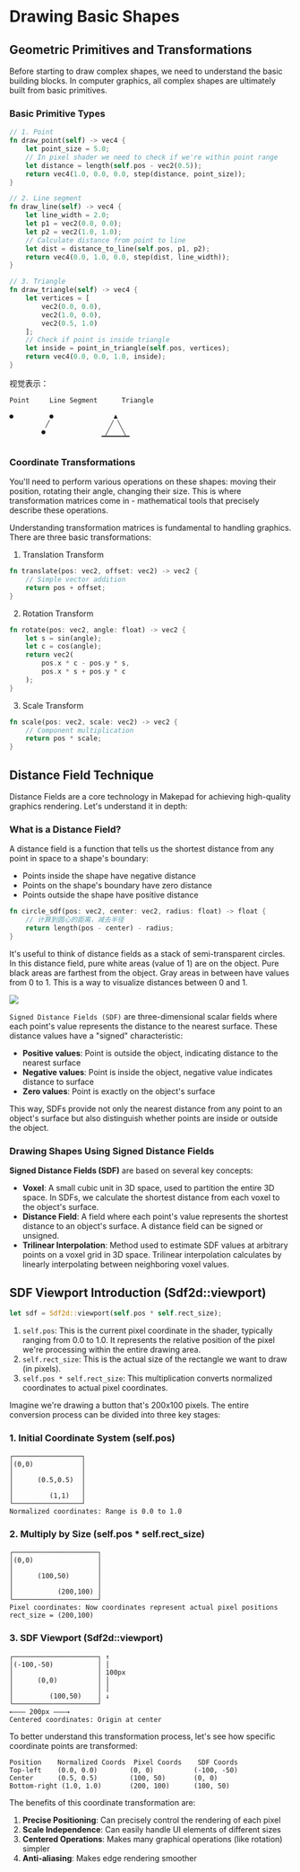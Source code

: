 #  Drawing Basic Shapes

## Geometric Primitives and Transformations

Before starting to draw complex shapes, we need to understand the basic building blocks. In computer graphics, all complex shapes are ultimately built from basic primitives.

### Basic Primitive Types

```rust
// 1. Point
fn draw_point(self) -> vec4 {
    let point_size = 5.0;
    // In pixel shader we need to check if we're within point range
    let distance = length(self.pos - vec2(0.5));
    return vec4(1.0, 0.0, 0.0, step(distance, point_size));
}

// 2. Line segment
fn draw_line(self) -> vec4 {
    let line_width = 2.0;
    let p1 = vec2(0.0, 0.0);
    let p2 = vec2(1.0, 1.0);
    // Calculate distance from point to line
    let dist = distance_to_line(self.pos, p1, p2);
    return vec4(0.0, 1.0, 0.0, step(dist, line_width));
}

// 3. Triangle
fn draw_triangle(self) -> vec4 {
    let vertices = [
        vec2(0.0, 0.0),
        vec2(1.0, 0.0),
        vec2(0.5, 1.0)
    ];
    // Check if point is inside triangle
    let inside = point_in_triangle(self.pos, vertices);
    return vec4(0.0, 0.0, 1.0, inside);
}
```
视觉表示：

```plaintext
Point     Line Segment      Triangle

●         ●               ▲
         ╱               ╱ ╲
        ●               ╱   ╲
                       ▔▔▔▔▔▔▔
```
### Coordinate Transformations

You'll need to perform various operations on these shapes: moving their position, rotating their angle, changing their size. This is where transformation matrices come in - mathematical tools that precisely describe these operations.

Understanding transformation matrices is fundamental to handling graphics. There are three basic transformations:

1. Translation Transform

```rust
fn translate(pos: vec2, offset: vec2) -> vec2 {
    // Simple vector addition
    return pos + offset;
}
```

2. Rotation Transform

```rust
fn rotate(pos: vec2, angle: float) -> vec2 {
    let s = sin(angle);
    let c = cos(angle);
    return vec2(
        pos.x * c - pos.y * s,
        pos.x * s + pos.y * c
    );
}
```

3. Scale Transform

```rust
fn scale(pos: vec2, scale: vec2) -> vec2 {
    // Component multiplication
    return pos * scale;
}
```

## Distance Field Technique

Distance Fields are a core technology in Makepad for achieving high-quality graphics rendering. Let's understand it in depth:

### What is a Distance Field?

A distance field is a function that tells us the shortest distance from any point in space to a shape's boundary:

- Points inside the shape have negative distance
- Points on the shape's boundary have zero distance
- Points outside the shape have positive distance

```rust
fn circle_sdf(pos: vec2, center: vec2, radius: float) -> float {
    // 计算到圆心的距离，减去半径
    return length(pos - center) - radius;
}
```
It's useful to think of distance fields as a stack of semi-transparent circles. In this distance field, pure white areas (value of 1) are on the object. Pure black areas are farthest from the object. Gray areas in between have values from 0 to 1. This is a way to visualize distances between 0 and 1.

![](https://trusted-heron-8b2.notion.site/image/https%3A%2F%2Fprod-files-secure.s3.us-west-2.amazonaws.com%2Fee83deb1-85d6-437c-894c-b4353fce458b%2Fb654cd01-0266-4898-b679-e27e8e801332%2FPasted_image_20241201074137.png?table=block&id=15369449-ef79-80d5-847b-eacab00cc02e&spaceId=ee83deb1-85d6-437c-894c-b4353fce458b&width=900&userId=&cache=v2)

`Signed Distance Fields (SDF)` are three-dimensional scalar fields where each point's value represents the distance to the nearest surface. These distance values have a "signed" characteristic:

- **Positive values**: Point is outside the object, indicating distance to the nearest surface
- **Negative values**: Point is inside the object, negative value indicates distance to surface
- **Zero values**: Point is exactly on the object's surface

This way, SDFs provide not only the nearest distance from any point to an object's surface but also distinguish whether points are inside or outside the object.

### Drawing Shapes Using Signed Distance Fields

**Signed Distance Fields (SDF)** are based on several key concepts:

- **Voxel**: A small cubic unit in 3D space, used to partition the entire 3D space. In SDFs, we calculate the shortest distance from each voxel to the object's surface.
- **Distance Field**: A field where each point's value represents the shortest distance to an object's surface. A distance field can be signed or unsigned.
- **Trilinear Interpolation**: Method used to estimate SDF values at arbitrary points on a voxel grid in 3D space. Trilinear interpolation calculates by linearly interpolating between neighboring voxel values.

## SDF Viewport Introduction (Sdf2d::viewport)

```rust
let sdf = Sdf2d::viewport(self.pos * self.rect_size);
```

1. `self.pos`: This is the current pixel coordinate in the shader, typically ranging from 0.0 to 1.0. It represents the relative position of the pixel we're processing within the entire drawing area.
2. `self.rect_size`: This is the actual size of the rectangle we want to draw (in pixels).
3. `self.pos * self.rect_size`: This multiplication converts normalized coordinates to actual pixel coordinates.

Imagine we're drawing a button that's 200x100 pixels. The entire conversion process can be divided into three key stages:

### 1. Initial Coordinate System (self.pos)

```plaintext
┌─────────────────┐
│(0,0)            │
│                 │
│      (0.5,0.5)  │
│                 │
│         (1,1)   │
└─────────────────┘
Normalized coordinates: Range is 0.0 to 1.0
```

### 2. Multiply by Size (self.pos * self.rect_size)

```plaintext
┌─────────────────────┐
│(0,0)                │
│                     │
│      (100,50)       │
│                     │
│           (200,100) │
└─────────────────────┘
Pixel coordinates: Now coordinates represent actual pixel positions
rect_size = (200,100)
```

### 3. SDF Viewport (Sdf2d::viewport)

```plaintext
┌─────────────────────┐ ↑
│(-100,-50)           │ │
│                     │ 100px
│      (0,0)          │ │
│                     │ │
│         (100,50)    │ ↓
└─────────────────────┘
←——— 200px ———→
Centered coordinates: Origin at center
```

To better understand this transformation process, let's see how specific coordinate points are transformed:

```plaintext
Position    Normalized Coords  Pixel Coords    SDF Coords
Top-left    (0.0, 0.0)        (0, 0)          (-100, -50)
Center      (0.5, 0.5)        (100, 50)       (0, 0)
Bottom-right (1.0, 1.0)       (200, 100)      (100, 50)
```

The benefits of this coordinate transformation are:

1. **Precise Positioning**: Can precisely control the rendering of each pixel
2. **Scale Independence**: Can easily handle UI elements of different sizes
3. **Centered Operations**: Makes many graphical operations (like rotation) simpler
4. **Anti-aliasing**: Makes edge rendering smoother
